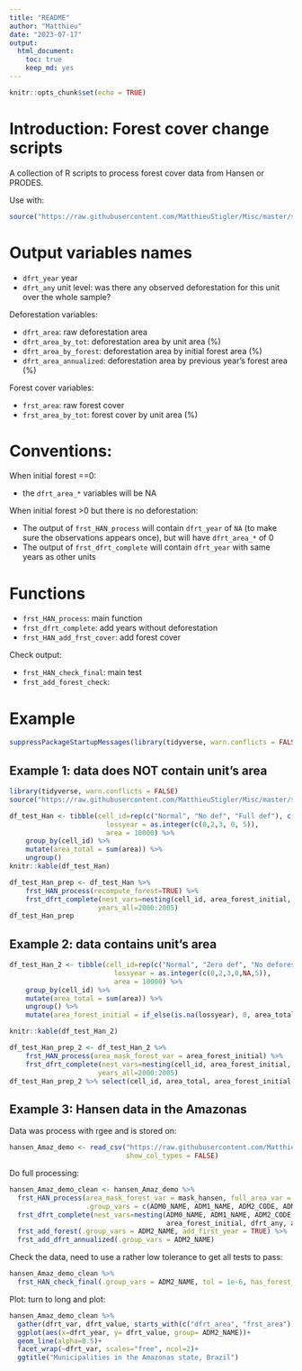 ```yaml
---
title: "README"
author: "Matthieu"
date: "2023-07-17"
output:
  html_document:
    toc: true
    keep_md: yes
---
```


```r
knitr::opts_chunk$set(echo = TRUE)
```

# Introduction: Forest cover change scripts 

A collection of R scripts to process forest cover data from Hansen or PRODES.

Use with:

``` r
source("https://raw.githubusercontent.com/MatthieuStigler/Misc/master/spatial/forest_cover_change/frst_forest_cover_change_scripts.R")
```

# Output variables names

- `dfrt_year` year
- `dfrt_any` unit level: was there any observed deforestation for this unit over the whole sample?

Deforestation variables:

- `dfrt_area`: raw deforestation area
- `dfrt_area_by_tot`: deforestation area by unit area (%)
- `dfrt_area_by_forest`: deforestation area by initial forest area (%)
- `dfrt_area_annualized`: deforestation area by previous year's forest area (%)

Forest cover variables:

- `frst_area`: raw forest cover
- `frst_area_by_tot`: forest cover by unit area (%)


# Conventions:

When initial forest ==0:

 - the `dfrt_area_*` variables will be NA
 
When initial forest >0 but there is no deforestation:

- The output of `frst_HAN_process` will contain `dfrt_year` of `NA` (to make sure the observations appears once), but will have `dfrt_area_*` of 0
- The output of `frst_dfrt_complete` will contain `dfrt_year` with same years as other units
    
 

# Functions

- `frst_HAN_process`: main function
- `frst_dfrt_complete`: add years without deforestation
- `frst_HAN_add_frst_cover`: add forest cover


Check output:

- `frst_HAN_check_final`: main test
- `frst_add_forest_check`:


# Example

```r
suppressPackageStartupMessages(library(tidyverse, warn.conflicts = FALSE))
```

## Example 1: data does NOT contain unit's area

```r
library(tidyverse, warn.conflicts = FALSE)
source("https://raw.githubusercontent.com/MatthieuStigler/Misc/master/spatial/forest_cover_change/frst_forest_cover_change_scripts.R")

df_test_Han <- tibble(cell_id=rep(c("Normal", "No def", "Full def"), c(3,1, 1)),
                        lossyear = as.integer(c(0,2,3, 0, 5)),
                        area = 10000) %>%   
    group_by(cell_id) %>%
    mutate(area_total = sum(area)) %>%
    ungroup()
knitr::kable(df_test_Han)
```


```r
df_test_Han_prep <- df_test_Han %>% 
    frst_HAN_process(recompute_forest=TRUE) %>% 
    frst_dfrt_complete(nest_vars=nesting(cell_id, area_forest_initial, dfrt_any, area_total, area_forest_final),
                      years_all=2000:2005) 
df_test_Han_prep
```


## Example 2: data contains unit's area

```r
df_test_Han_2 <- tibble(cell_id=rep(c("Normal", "Zero def", "No deforestable", "some def"), c(3,1, 1,1)),
                          lossyear = as.integer(c(0,2,3,0,NA,5)),
                          area = 10000) %>%   
    group_by(cell_id) %>%
    mutate(area_total = sum(area)) %>%
    ungroup() %>% 
    mutate(area_forest_initial = if_else(is.na(lossyear), 0, area_total))

knitr::kable(df_test_Han_2)
```

```r
df_test_Han_prep_2 <- df_test_Han_2 %>% 
    frst_HAN_process(area_mask_forest_var = area_forest_initial) %>% 
    frst_dfrt_complete(nest_vars=nesting(cell_id, area_forest_initial, dfrt_any, area_total, area_forest_final),
                      years_all=2000:2005) 
df_test_Han_prep_2 %>% select(cell_id, area_total, area_forest_initial, dfrt_any, dfrt_year, dfrt_area)
```

## Example 3: Hansen data in the Amazonas

Data was process with rgee and is stored on:

```r
hansen_Amaz_demo <- read_csv("https://raw.githubusercontent.com/MatthieuStigler/Misc/master/spatial/forest_cover_change/hansen_raw_amazonas_BRA_from_rgee.csv",
                             show_col_types = FALSE)
```

Do full processing:

```r
hansen_Amaz_demo_clean <- hansen_Amaz_demo %>% 
  frst_HAN_process(area_mask_forest_var = mask_hansen, full_area_var = area_ee, area =sum,
                   .group_vars = c(ADM0_NAME, ADM1_NAME, ADM2_CODE, ADM2_NAME)) %>% 
  frst_dfrt_complete(nest_vars=nesting(ADM0_NAME, ADM1_NAME, ADM2_CODE, ADM2_NAME, 
                                       area_forest_initial, dfrt_any, area_total, area_forest_final)) %>% 
  frst_add_forest(.group_vars = ADM2_NAME, add_first_year = TRUE) %>% 
  frst_add_dfrt_annualized(.group_vars = ADM2_NAME)
```

Check the data, need to use a rather low tolerance to get all tests to pass:

```r
hansen_Amaz_demo_clean %>% 
  frst_HAN_check_final(.group_vars = ADM2_NAME, tol = 1e-6, has_forest_cover_0_year = TRUE)

```

Plot: turn to long and plot:

```r
hansen_Amaz_demo_clean %>% 
  gather(dfrt_var, dfrt_value, starts_with(c("dfrt_area", "frst_area"))) %>% 
  ggplot(aes(x=dfrt_year, y= dfrt_value, group= ADM2_NAME))+
  geom_line(alpha=0.5)+
  facet_wrap(~dfrt_var, scales="free", ncol=2)+
  ggtitle("Municipalities in the Amazonas state, Brazil")
```

